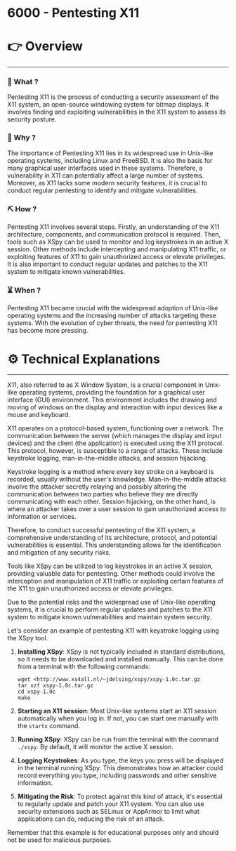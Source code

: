 # 6000 - Pentesting X11


# 👉 Overview

---

### 👀 What ?

Pentesting X11 is the process of conducting a security assessment of the X11 system, an open-source windowing system for bitmap displays. It involves finding and exploiting vulnerabilities in the X11 system to assess its security posture.


### 🧐 Why ?

The importance of Pentesting X11 lies in its widespread use in Unix-like operating systems, including Linux and FreeBSD. It is also the basis for many graphical user interfaces used in these systems. Therefore, a vulnerability in X11 can potentially affect a large number of systems. Moreover, as X11 lacks some modern security features, it is crucial to conduct regular pentesting to identify and mitigate vulnerabilities.


### ⛏️ How ?

Pentesting X11 involves several steps. Firstly, an understanding of the X11 architecture, components, and communication protocol is required. Then, tools such as XSpy can be used to monitor and log keystrokes in an active X session. Other methods include intercepting and manipulating X11 traffic, or exploiting features of X11 to gain unauthorized access or elevate privileges. It is also important to conduct regular updates and patches to the X11 system to mitigate known vulnerabilities.


### ⏳ When ?

Pentesting X11 became crucial with the widespread adoption of Unix-like operating systems and the increasing number of attacks targeting these systems. With the evolution of cyber threats, the need for pentesting X11 has become more pressing.


# ⚙️ Technical Explanations

---

X11, also referred to as X Window System, is a crucial component in Unix-like operating systems, providing the foundation for a graphical user interface (GUI) environment. This environment includes the drawing and moving of windows on the display and interaction with input devices like a mouse and keyboard.

X11 operates on a protocol-based system, functioning over a network. The communication between the server (which manages the display and input devices) and the client (the application) is executed using the X11 protocol. This protocol, however, is susceptible to a range of attacks. These include keystroke logging, man-in-the-middle attacks, and session hijacking.

Keystroke logging is a method where every key stroke on a keyboard is recorded, usually without the user's knowledge. Man-in-the-middle attacks involve the attacker secretly relaying and possibly altering the communication between two parties who believe they are directly communicating with each other. Session hijacking, on the other hand, is where an attacker takes over a user session to gain unauthorized access to information or services.

Therefore, to conduct successful pentesting of the X11 system, a comprehensive understanding of its architecture, protocol, and potential vulnerabilities is essential. This understanding allows for the identification and mitigation of any security risks.

Tools like XSpy can be utilized to log keystrokes in an active X session, providing valuable data for pentesting. Other methods could involve the interception and manipulation of X11 traffic or exploiting certain features of the X11 to gain unauthorized access or elevate privileges.

Due to the potential risks and the widespread use of Unix-like operating systems, it is crucial to perform regular updates and patches to the X11 system to mitigate known vulnerabilities and maintain system security.

Let's consider an example of pentesting X11 with keystroke logging using the XSpy tool.

1. **Installing XSpy**: XSpy is not typically included in standard distributions, so it needs to be downloaded and installed manually. This can be done from a terminal with the following commands:
    
    ```
    wget <http://www.xs4all.nl/~jdelsing/xspy/xspy-1.0c.tar.gz
    tar xzf xspy-1.0c.tar.gz
    cd xspy-1.0c
    make
    
    ```
    
2. **Starting an X11 session**: Most Unix-like systems start an X11 session automatically when you log in. If not, you can start one manually with the `startx` command.
3. **Running XSpy**: XSpy can be run from the terminal with the command `./xspy`. By default, it will monitor the active X session.
4. **Logging Keystrokes**: As you type, the keys you press will be displayed in the terminal running XSpy. This demonstrates how an attacker could record everything you type, including passwords and other sensitive information.
5. **Mitigating the Risk**: To protect against this kind of attack, it's essential to regularly update and patch your X11 system. You can also use security extensions such as SELinux or AppArmor to limit what applications can do, reducing the risk of an attack.

Remember that this example is for educational purposes only and should not be used for malicious purposes.
